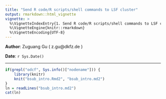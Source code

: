 ```yaml
---
title: "Send R code/R scripts/shell commands to LSF cluster"
output: rmarkdown::html_vignette
vignette: >
  %\VignetteIndexEntry{1. Send R code/R scripts/shell commands to LSF cluster}
  %\VignetteEngine{knitr::rmarkdown}
  %\VignetteEncoding{UTF-8}
---
```


**Author**: Zuguang Gu ( z.gu@dkfz.de )

**Date**: `r Sys.Date()`

-------------------------------------------------------------


```r
if(grepl("odcf", Sys.info()["nodename"])) {
    library(knitr)
    knit("bsub_intro.Rmd2", "bsub_intro.md2")
}
ln = readLines("bsub_intro.md2")
cat(ln)
```


